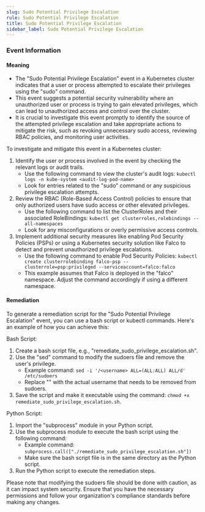 ```yaml
--- 
slug: Sudo Potential Privilege Escalation
rule: Sudo Potential Privilege Escalation
title: Sudo Potential Privilege Escalation
sidebar_label: Sudo Potential Privilege Escalation
---
```

                   

### Event Information

#### Meaning

- The "Sudo Potential Privilege Escalation" event in a Kubernetes cluster indicates that a user or process attempted to escalate their privileges using the "sudo" command.
- This event suggests a potential security vulnerability where an unauthorized user or process is trying to gain elevated privileges, which can lead to unauthorized access and control over the cluster.
- It is crucial to investigate this event promptly to identify the source of the attempted privilege escalation and take appropriate actions to mitigate the risk, such as revoking unnecessary sudo access, reviewing RBAC policies, and monitoring user activities.

To investigate and mitigate this event in a Kubernetes cluster:
1. Identify the user or process involved in the event by checking the relevant logs or audit trails.
   - Use the following command to view the cluster's audit logs: `kubectl logs -n kube-system <audit-log-pod-name>`
   - Look for entries related to the "sudo" command or any suspicious privilege escalation attempts.
2. Review the RBAC (Role-Based Access Control) policies to ensure that only authorized users have sudo access or other elevated privileges.
   - Use the following command to list the ClusterRoles and their associated RoleBindings: `kubectl get clusterroles,rolebindings --all-namespaces`
   - Look for any misconfigurations or overly permissive access controls.
3. Implement additional security measures like enabling Pod Security Policies (PSPs) or using a Kubernetes security solution like Falco to detect and prevent unauthorized privilege escalations.
   - Use the following command to enable Pod Security Policies: `kubectl create clusterrolebinding falco-psp --clusterrole=psp:privileged --serviceaccount=falco:falco`
   - This example assumes that Falco is deployed in the "falco" namespace. Adjust the command accordingly if using a different namespace.

#### Remediation

To generate a remediation script for the "Sudo Potential Privilege Escalation" event, you can use a bash script or kubectl commands. Here's an example of how you can achieve this:

Bash Script:
1. Create a bash script file, e.g., "remediate_sudo_privilege_escalation.sh".
2. Use the "sed" command to modify the sudoers file and remove the user's privilege.
   - Example command: `sed -i '/<username> ALL=(ALL:ALL) ALL/d' /etc/sudoers`
   - Replace "<username>" with the actual username that needs to be removed from sudoers.
3. Save the script and make it executable using the command: `chmod +x remediate_sudo_privilege_escalation.sh`.

Python Script:
1. Import the "subprocess" module in your Python script.
2. Use the subprocess module to execute the bash script using the following command:
   - Example command: `subprocess.call(["./remediate_sudo_privilege_escalation.sh"])`
   - Make sure the bash script file is in the same directory as the Python script.
3. Run the Python script to execute the remediation steps.

Please note that modifying the sudoers file should be done with caution, as it can impact system security. Ensure that you have the necessary permissions and follow your organization's compliance standards before making any changes.

 